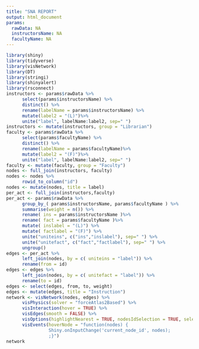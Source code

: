 ```yaml
---
title: "SNA REPORT"
output: html_document
params:
  rawData: NA
  instructorsName: NA
  facultyName: NA
---
```


```r
library(shiny)
library(tidyverse)
library(visNetwork)
library(DT)
library(stringi)
library(shinyalert)
library(rsconnect)
instructors <- params$rawData %>%
      select(params$instructorsName) %>%
      distinct() %>%
      rename(labelName = params$instructorsName) %>%
      mutate(label2 = "(L)")%>%
      unite("label", labelName:label2, sep=" ")
instructors <- mutate(instructors, group = "Librarian")
faculty <- params$rawData %>%
      select(params$facultyName) %>%
      distinct() %>%
      rename(labelName = params$facultyName)%>%
      mutate(label2 = "(F)")%>%
      unite("label", labelName:label2, sep=" ")
faculty <- mutate(faculty, group = "Faculty")
nodes <- full_join(instructors, faculty)
nodes <- nodes %>%
      rowid_to_column("id")
nodes <- mutate(nodes, title = label)
per_act <- full_join(instructors,faculty)
per_act <- params$rawData %>%
      group_by_( params$instructorsName, params$facultyName ) %>%
      summarise(weight = n()) %>%
      rename( ins = params$instructorsName )%>%
      rename( fact = params$facultyName )%>%
      mutate( inslabel = "(L)") %>%
      mutate( factlabel = "(F)") %>%
      unite("uniteins", c("ins","inslabel"), sep=" ") %>%
      unite("unitefact", c("fact","factlabel"), sep=" ") %>%
      ungroup()
edges <- per_act %>% 
      left_join(nodes, by = c( uniteins = "label")) %>% 
      rename(from = id)
edges <- edges %>% 
      left_join(nodes, by = c( unitefact = "label")) %>% 
      rename(to = id)
edges <- select(edges, from, to, weight)
edges <- mutate(edges, title = "Instruction")
network <- visNetwork(nodes, edges) %>%
      visPhysics(solver = "forceAtlas2Based") %>%
      visInteraction(hover = TRUE) %>%
      visEdges(smooth = FALSE) %>%
      visOptions(highlightNearest = TRUE, nodesIdSelection = TRUE, selectedBy = "group") %>%
      visEvents(hoverNode = "function(nodes) {
                Shiny.onInputChange('current_node_id', nodes);
                ;}")
network
```

